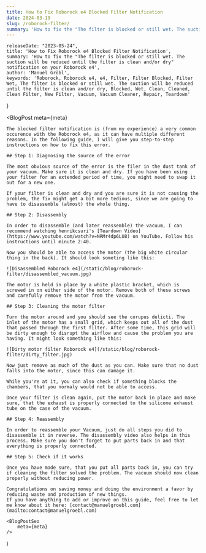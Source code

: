 ```yaml
---
title: How to Fix Roborock e4 Blocked Filter Notification
date: 2024-03-19
slug: /roborock-filter/
summary: 'How to fix the "The filter is blocked or still wet. The suction will be reduced until the filter is clean and/or dry" notification on your Roborock e4'
---
```



    releaseDate: "2023-05-24",
    title: 'How to Fix Roborock e4 Blocked Filter Notification',
    summary: 'How to fix the "The filter is blocked or still wet. The suction will be reduced until the filter is clean and/or dry" notification on your Roborock e4',
    author: 'Manuel Gröbl',
    keywords: 'Roborock, Roborock e4, e4, Filter, Filter Blocked, Filter Wet, The filter is blocked or still wet. The suction will be reduced until the filter is clean and/or dry, Blocked, Wet, Clean, Cleaned, Clean Filter, New Filter, Vacuum, Vacuum Cleaner, Repair, Teardown'
}

<BlogPost 
    meta={meta}
>

    The blocked filter notification is (from my experience) a very common occurence with the Roborock e4, as it can have multiple different reasons. In the following guide, I will give you step-to-step instructions on how to fix this error.

    ## Step 1: Diagnosing the source of the error

    The most obvious source of the error is the filer in the dust tank of your vacuum. Make sure it is clean and dry. If you have been using your filter for an extended period of time, you might need to swap it out for a new one.
    
    If your filter is clean and dry and you are sure it is not causing the problem, the fix might get a bit more tedious, since we are going to have to disassemble (almost) the whole thing.
    
    ## Step 2: Disassembly
    
    In order to disassemble (and later reassemble) the vacuum, I can recommend watching henrikcsuri's [Teardown Video](https://www.youtube.com/watch?v=NRMr4dp6LU8) on YouTube. Follow his instructions until minute 2:40.
    
    Now you should be able to access the motor (the big white circular thing in the back). It should look someting like this:
    
    ![Disassembled Roborock e4](/static/blog/roborock-filter/disassembled_vacuum.jpg)

    The motor is held in place by a white plastic bracket, which is screwed in on either side of the motor. Remove both of these screws and carefully remove the motor from the vacuum.

    ## Step 3: Cleaning the motor filter

    Turn the motor around and you should see the corupus delicti. The inlet of the motor has a small grid, which keeps out all of the dust that passed through the first filter. After some time, this grid will be dirty enough to disrupt the airflow and cause the problem you are having. It might look something like this:

    ![Dirty motor filter Roborock e4](/static/blog/roborock-filter/dirty_filter.jpg)

    Now just remove as much of the dust as you can. Make sure that no dust falls into the motor, since this can damage it.

    While you're at it, you can also check if something blocks the chambers, that you normaly would not be able to access.

    Once your filter is clean again, put the motor back in place and make sure, that the exhaust is properly connected to the silicone exhaust tube on the case of the vacuum.

    ## Step 4: Reassembly

    In order to reassemble your Vacuum, just do all steps you did to disassemble it in reverse. The disassembly video also helps in this process. Make sure you don't forget to put parts back in and that everything is properly connected.

    ## Step 5: Check if it works

    Once you have made sure, that you put all parts back in, you can try if cleaning the filter solved the problem. The vacuum should now clean properly without reducing power.

    Congratulations on saving money and doing the environment a favor by reducing waste and production of new things.
    If you have anything to add or improve on this guide, feel free to let me know about it here: [contact@manuelgroebl.com](mailto:contact@manuelgroebl.com)

</BlogPost>

    <BlogPostSeo 
        meta={meta}
    />
)